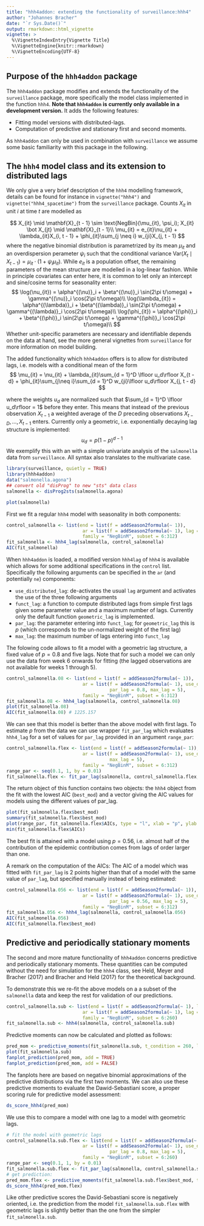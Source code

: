 ```yaml
---
title: "hhh4addon: extending the functionality of surveillance:hhh4"
author: "Johannes Bracher"
date: "`r Sys.Date()`"
output: rmarkdown::html_vignette
vignette: >
  %\VignetteIndexEntry{Vignette Title}
  %\VignetteEngine{knitr::rmarkdown}
  %\VignetteEncoding{UTF-8}
---
```


## Purpose of the `hhh4addon` package

The `hhh4addon` package modifies and extends  the functionality of the `surveillance` package, more specifically the model class implemented in the function `hhh4`. **Note that `hhh4addon` is currently only available in a development version.** It adds the following features:

- Fitting model versions with distributed-lags.
- Computation of predictive and stationary first and second moments.

As `hhh4addon` can only be used in combination with `surveillance` we assume some basic familiarity with this package in the following.


## The `hhh4` model class and its extension to distributed lags

We only give a very brief description of the `hhh4` modelling framework, details can be found for instance in `vignette("hhh4")` and `vignette("hhh4_spacetime")` from the `surveillance` package. Counts $X_{it}$ in unit $i$ at time $t$ are modelled as

$$
X_{it} \mid \mathbf{X}_{t - 1} \sim \text{NegBin}(\mu_{it}, \psi_i); X_{it} \bot X_{jt} \mid \mathbf{X}_{t - 1}\\
\mu_{it} = e_{it}\nu_{it} + \lambda_{it}X_{i, t - 1} + \phi_{it}\sum_{j \neq i} w_{ji}X_{j, t - 1}
$$
where the negative binomial distribution is parametrized by its mean $\mu_{it}$ and an overdispersion perameter $\psi_i$ such that the conditional variance $\text{Var}(X_t \mid X_{t - 1}) = \mu_{it}\cdot(1 + \psi_i\mu_{it})$. While $e_{it}$ is a population offset, the remaining parameters of the mean structure are modelled in a log-linear fashion. While in principle covariates can enter here, it is common to let only an intercept and sine/cosine terms for seasonality enter:
$$
\log(\nu_{it}) = \alpha^{(\nu)}_i + \beta^{(\nu)}_i \sin(2\pi t/\omega) + \gamma^{(\nu)}_i \cos(2\pi t/\omega)\\
\log(\lambda_{it}) = \alpha^{(\lambda)}_i + \beta^{(\lambda)}_i \sin(2\pi t/\omega) + \gamma^{(\lambda)}_i \cos(2\pi t/\omega)\\
\log(\phi_{it}) = \alpha^{(\phi)}_i + \beta^{(\phi)}_i \sin(2\pi t/\omega) + \gamma^{(\phi)}_i \cos(2\pi t/\omega)\\
$$
Whether unit-specific parameters are necessary and identifiable depends on the data at hand, see the more general vignettes from `surveillance` for more information on model building.

The added functionality which `hhh4addon` offers is to allow for distributed lags, i.e. models with a conditional mean of the form
$$
\mu_{it} = \nu_{it} + \lambda_{it}\sum_{d = 1}^D \lfloor u_d\rfloor X_{t - d} + \phi_{it}\sum_{j\neq i}\sum_{d = 1}^D w_{ji}\lfloor u_d\rfloor X_{j, t - d}
$$

where the weights $u_d$ are normalized such that $\sum_{d = 1}^D \lfloor u_d\rfloor = 1$ before they enter. This means that instead of the previous observation $X_{t - 1}$ a weighted average of the $D$ preceding observations $X_{t - D},\dots, X_{t - 1}$ enters. Currently only a geometric, i.e. exponentially decaying lag structure is implemented:
$$
u_d = p(1 - p)^{d - 1}
$$
We exemplify this with an with a simple univariate analysis of the `salmonella` data from `surveillance`. All syntax also translates to the multivariate case.
```r
library(surveillance, quietly = TRUE)
library(hhh4addon)
data("salmonella.agona")
## convert old "disProg" to new "sts" data class
salmonella <- disProg2sts(salmonella.agona)

plot(salmonella)
```

First we fit a regular `hhh4` model with seasonality in both components:
```r
control_salmonella <- list(end = list(f = addSeason2formula(~ 1)),
                            ar = list(f = addSeason2formula(~ 1), lag = 1),
                            family = "NegBinM", subset = 6:312)
fit_salmonella <- hhh4_lag(salmonella, control_salmonella)
AIC(fit_salmonella)
```

When `hhh4addon` is loaded, a modified version `hhh4lag` of `hhh4` is available which allows for some additional specifications in the `control` list. Specifically the following arguments can be specified in the `ar` (and potentially `ne`) components:

- `use_distributed_lag`: de-activates the usual `lag` argument and activates the use of the three following arguments
- `funct_lag`: a function to compute distributed lags from simple first lags given some parameter value and a maximum number of lags. Currently only the default function `geometric_lag` is implemented.
- `par_lag`: the parameter entering into `funct_lag`; for `geometric_lag` this is $p$ (which corresponds to the un-normalized weight of the first lag)
- `max_lag`: the maximum number of lags entering into `funct_lag`

The folowing code allows to fit a model with a geometric lag structure, a fixed value of $p = 0.8$ and five lags. Note that for such a model we can only use the data from week 6 onwards for fitting (the lagged observations are not available for weeks 1 through 5).

```r
control_salmonella.08 <- list(end = list(f = addSeason2formula(~ 1)),
                            ar = list(f = addSeason2formula(~ 1), use_distr_lag = TRUE, 
                                      par_lag = 0.8, max_lag = 5),
                            family = "NegBinM", subset = 6:312)
fit_salmonella.08 <- hhh4_lag(salmonella, control_salmonella.08)
plot(fit_salmonella.08)
AIC(fit_salmonella.08) # 1225.157
```

We can see that this model is better than the above model with first lags. To estimate $p$ from the data we can use wrapper `fit_par_lag` which evaluates `hhh4_lag` for a set of values for `par_lag` provided in an argument `range_par`:

```r
control_salmonella.flex <- list(end = list(f = addSeason2formula(~ 1)),
                            ar = list(f = addSeason2formula(~ 1), use_distr_lag = TRUE, 
                                      max_lag = 5),
                            family = "NegBinM", subset = 6:312)
range_par <- seq(0.1, 1, by = 0.01)
fit_salmonella.flex <- fit_par_lag(salmonella, control_salmonella.flex, range_par = range_par)
```
The return object of this function contains two objects: the `hhh4` object from the fit with the lowest AIC (`best_mod`) and a vector giving the AIC values for models using the different values of par_lag.
```r
plot(fit_salmonella.flex$best_mod)
summary(fit_salmonella.flex$best_mod)
plot(range_par, fit_salmonella.flex$AICs, type = "l", xlab = "p", ylab = "AIC")
min(fit_salmonella.flex$AICs)
```
The best fit is attained with a model using $p = 0.56$, i.e. almost half of the contribution of the epidemic contribution comes from lags of order larger than one.

A remark on the computation of the AICs: The AIC of a model which was fitted with `fit_par_lag` is 2 points higher than that of a model with the same value of `par_lag`, but specified manually instead of being estimated:
```r
control_salmonella.056 <- list(end = list(f = addSeason2formula(~ 1)),
                            ar = list(f = addSeason2formula(~ 1), use_distr_lag = TRUE, 
                                      par_lag = 0.56, max_lag = 5),
                            family = "NegBinM", subset = 6:312)
fit_salmonella.056 <- hhh4_lag(salmonella, control_salmonella.056)
AIC(fit_salmonella.056)
AIC(fit_salmonella.flex$best_mod)
```

## Predictive and periodically stationary moments

The second and more mature functionality of `hhh4addon` concerns predictive and periodically stationary moments. These quantities can be computed without the need for simulation for the `hhh4` class, see Held, Meyer and Bracher (2017) and Bracher and Held (2017) for the theoretical background.

To demonstrate this we re-fit the above models on a a subset of the `salmonella` data and keep the rest for validation of our predictions.
```r
control_salmonella.sub <- list(end = list(f = addSeason2formula(~ 1), lag = 1),
                            ar = list(f = addSeason2formula(~ 1), lag = 1),
                            family = "NegBinM", subset = 6:260)
fit_salmonella.sub <- hhh4(salmonella, control_salmonella.sub)
```
Predictive moments can now be calculated and plotted as follows:
```r
pred_mom <- predictive_moments(fit_salmonella.sub, t_condition = 260, lgt = 52, return_Sigma = TRUE)
plot(fit_salmonella.sub)
fanplot_prediction(pred_mom, add = TRUE)
fanplot_prediction(pred_mom, add = FALSE)
```

The fanplots here are based on negative binomial approximations of the predictive distributions via the first two moments. We can also use these predictive moments to evaluate the Dawid-Sebastiani score, a proper scoring rule for predictive model assessment:
```r
ds_score_hhh4(pred_mom)
```

We use this to compare a model with one lag to a model with geometric lags.
```r
# fit the model with geometric lags
control_salmonella.sub.flex <- list(end = list(f = addSeason2formula(~ 1)),
                            ar = list(f = addSeason2formula(~ 1), use_distr_lag = TRUE, 
                                      par_lag = 0.8, max_lag = 5),
                            family = "NegBinM", subset = 6:260)
range_par <- seq(0.1, 1, by = 0.01)
fit_salmonella.sub.flex <- fit_par_lag(salmonella, control_salmonella.sub.flex, range_par = range_par)
# get prediction:
pred_mom.flex <- predictive_moments(fit_salmonella.sub.flex$best_mod, t_condition = 260, lgt = 52, return_Sigma = TRUE)
ds_score_hhh4(pred_mom.flex)
```
Like other predictive scores the David-Sebastiani score is negatively oriented, i.e. the prediction from the model `fit_salmonella.sub.flex` with geometric lags is slightly better than the one from the simpler `fit_salmonella.sub`.

